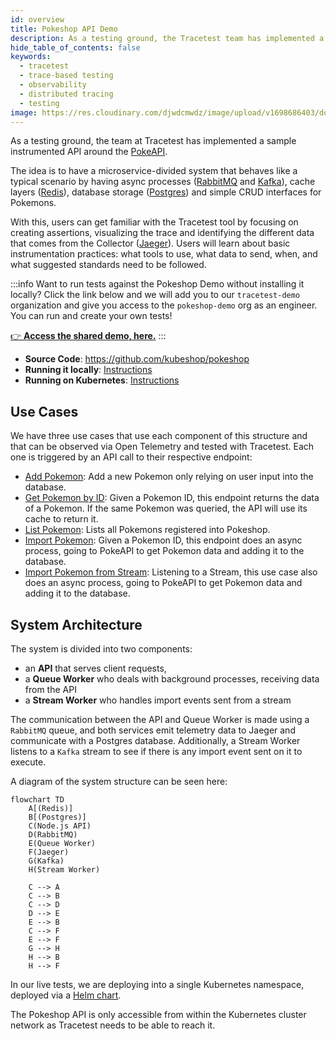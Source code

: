 ```yaml
---
id: overview
title: Pokeshop API Demo
description: As a testing ground, the Tracetest team has implemented a sample API instrumented with OpenTelemetry around the PokeAPI. The reason is to provide a microservice-based system that contains message queues, cache layers, databases, and CRUD operations.
hide_table_of_contents: false
keywords:
  - tracetest
  - trace-based testing
  - observability
  - distributed tracing
  - testing
image: https://res.cloudinary.com/djwdcmwdz/image/upload/v1698686403/docs/Blog_Thumbnail_14_rsvkmo.jpg
---
```


As a testing ground, the team at Tracetest has implemented a sample instrumented API around the [PokeAPI](https://pokeapi.co/).

The idea is to have a microservice-divided system that behaves like a typical scenario by having async processes ([RabbitMQ](https://www.rabbitmq.com/) and [Kafka](https://kafka.apache.org/)), cache layers ([Redis](https://redis.io/)), database storage ([Postgres](https://www.postgresql.org/)) and simple CRUD interfaces for Pokemons.

With this, users can get familiar with the Tracetest tool by focusing on creating assertions, visualizing the trace and identifying the different data that comes from the Collector ([Jaeger](https://www.jaegertracing.io/)). Users will learn about basic instrumentation practices: what tools to use, what data to send, when, and what suggested standards need to be followed.

:::info
Want to run tests against the Pokeshop Demo without installing it locally? Click the link below and we will add you to our `tracetest-demo` organization and give you access to the `pokeshop-demo` org as an engineer. You can run and create your own tests!

[👉 **Access the shared demo, here.**](https://app.tracetest.io/organizations/ttorg_2179a9cd8ba8dfa5/invites/invite_760904a64b4b9dc9/accept)
:::

- **Source Code**: https://github.com/kubeshop/pokeshop
- **Running it locally**: [Instructions](https://github.com/kubeshop/pokeshop/blob/master/docs/installing.md#run-it-locally)
- **Running on Kubernetes**: [Instructions](https://github.com/kubeshop/pokeshop/blob/master/docs/installing.md#run-on-a-kubernetes-cluster)

## Use Cases

We have three use cases that use each component of this structure and that can be observed via Open Telemetry and tested with Tracetest. Each one is triggered by an API call to their respective endpoint:

- [Add Pokemon](/live-examples/pokeshop/use-cases/add-pokemon): Add a new Pokemon only relying on user input into the database.
- [Get Pokemon by ID](/live-examples/pokeshop/use-cases/get-pokemon-by-id): Given a Pokemon ID, this endpoint returns the data of a Pokemon. If the same Pokemon was queried, the API will use its cache to return it.
- [List Pokemon](/live-examples/pokeshop/use-cases/list-pokemon): Lists all Pokemons registered into Pokeshop.
- [Import Pokemon](/live-examples/pokeshop/use-cases/import-pokemon): Given a Pokemon ID, this endpoint does an async process, going to PokeAPI to get Pokemon data and adding it to the database.
- [Import Pokemon from Stream](/live-examples/pokeshop/use-cases/import-pokemon-from-stream): Listening to a Stream, this use case also does an async process, going to PokeAPI to get Pokemon data and adding it to the database.

## System Architecture

The system is divided into two components:

- an **API** that serves client requests,
- a **Queue Worker** who deals with background processes, receiving data from the API
- a **Stream Worker** who handles import events sent from a stream

The communication between the API and Queue Worker is made using a `RabbitMQ` queue, and both services emit telemetry data to Jaeger and communicate with a Postgres database. Additionally, a Stream Worker listens to a `Kafka` stream to see if there is any import event sent on it to execute.

A diagram of the system structure can be seen here:

```mermaid
flowchart TD
    A[(Redis)]
    B[(Postgres)]
    C(Node.js API)
    D(RabbitMQ)
    E(Queue Worker)
    F(Jaeger)
    G(Kafka)
    H(Stream Worker)

    C --> A
    C --> B
    C --> D
    D --> E
    E --> B
    C --> F
    E --> F
    G --> H
    H --> B
    H --> F
```

In our live tests, we are deploying into a single Kubernetes namespace, deployed via a [Helm chart](https://github.com/kubeshop/pokeshop/blob/master/docs/installing.md#run-on-a-kubernetes-cluster).

The Pokeshop API is only accessible from within the Kubernetes cluster network as Tracetest needs to be able to reach it.
